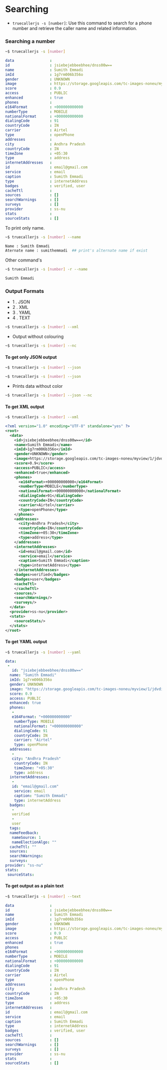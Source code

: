 # Searching

- `truecallerjs -s [number]`: Use this command to search for a phone number and retrieve the caller name and related information.

### Searching a number

```bash
~$ truecallerjs -s [number]
```

```yaml
data                :
id                  : jsiebejebbeebhee/dnss00w==
name                : Sumith Emmadi
imId                : 1g7rm006b356o
gender              : UNKNOWN
image               : https://storage.googleapis.com/tc-images-noneu/myview/1/jdvdidbdhvdjdvddbkdbeiebeieb
score               : 0.9
access              : PUBLIC
enhanced            : true
phones              :
e164Format          : +000000000000
numberType          : MOBILE
nationalFormat      : +000000000000
dialingCode         : 91
countryCode         : IN
carrier             : Airtel
type                : openPhone
addresses           :
city                : Andhra Pradesh
countryCode         : IN
timeZone            : +05:30
type                : address
internetAddresses   :
id                  : email@gmail.com
service             : email
caption             : Sumith Emmadi
type                : internetAddress
badges              : verified, user
cacheTtl            :
sources             : []
searchWarnings      : []
surveys             : []
provider            : ss-nu
stats               :
sourceStats         : []

```

To print only name.

```bash
~$ truecallerjs -s [number] --name

Name : Sumith Emmadi
Aternate name : sumithemmadi  ## print's alternate name if exist
```

Other command's

```bash
~$ truecallerjs -s [number] -r --name

Sumith Emmadi
```

### Output Formats

- 1 . JSON
- 2 . XML
- 3 . YAML
- 4 . TEXT

```bash
~$ truecallerjs -s [number] --xml
```

- Output without colouring

```bash
~$ truecallerjs -s [number] --nc
```

#### To get only JSON output

```bash
~$ truecallerjs -s [number] --json
```

```bash
~$ truecallerjs -s [number] --json
```

- Prints data without color

```bash
~$ truecallerjs -s [number] --json --nc
```

#### To get XML output

```bash
~$ truecallerjs -s [number] --xml
```

```xml
<?xml version="1.0" encoding="UTF-8" standalone="yes" ?>
<root>
  <data>
    <id>jsiebejebbeebhee/dnss00w==</id>
    <name>Sumith Emmadi</name>
    <imId>1g7rm006b356o</imId>
    <gender>UNKNOWN</gender>
    <image>https://storage.googleapis.com/tc-images-noneu/myview/1/jdvdidbdhvdjdvddbkdbeiebeieb</image>
    <score>0.9</score>
    <access>PUBLIC</access>
    <enhanced>true</enhanced>
    <phones>
      <e164Format>+000000000000</e164Format>
      <numberType>MOBILE</numberType>
      <nationalFormat>+000000000000</nationalFormat>
      <dialingCode>91</dialingCode>
      <countryCode>IN</countryCode>
      <carrier>Airtel</carrier>
      <type>openPhone</type>
    </phones>
    <addresses>
      <city>Andhra Pradesh</city>
      <countryCode>IN</countryCode>
      <timeZone>+05:30</timeZone>
      <type>address</type>
    </addresses>
    <internetAddresses>
      <id>email@gmail.com</id>
      <service>email</service>
      <caption>Sumith Emmadi</caption>
      <type>internetAddress</type>
    </internetAddresses>
    <badges>verified</badges>
    <badges>user</badges>
    <cacheTtl>
    </cacheTtl>
    <sources/>
    <searchWarnings/>
    <surveys/>
  </data>
  <provider>ss-nu</provider>
  <stats>
    <sourceStats/>
  </stats>
</root>
```

#### To get YAML output

```bash
~$ truecallerjs -s [number] --yaml
```

```yaml
data:
 -
   id: "jsiebejebbeebhee/dnss00w=="
  name: "Sumith Emmadi"
  imId: 1g7rm006b356o
  gender: UNKNOWN
  image: "https://storage.googleapis.com/tc-images-noneu/myview/1/jdvdidbdhvdjdvddbkdbeiebeieb"
  score: 0.9
  access: PUBLIC
  enhanced: true
  phones:
   -
   e164Format: "+000000000000"
    numberType: MOBILE
    nationalFormat: "+000000000000"
    dialingCode: 91
    countryCode: IN
    carrier: "Airtel"
    type: openPhone
  addresses:
   -
   city: "Andhra Pradesh"
    countryCode: IN
    timeZone: "+05:30"
    type: address
  internetAddresses:
   -
   id: "email@gmail.com"
    service: email
    caption: "Sumith Emmadi"
    type: internetAddress
  badges:
   -
   verified
   -
   user
  tags:
  nameFeedback:
   nameSource: 1
   nameElectionAlgo: ""
  cacheTtl: ""
  sources:
  searchWarnings:
  surveys:
provider: "ss-nu"
stats:
 sourceStats:
```

#### To get output as a plain text

```bash
~$ truecallerjs -s [number] --text
```

```yaml
data                :
id                  : jsiebejebbeebhee/dnss00w==
name                : Sumith Emmadi
imId                : 1g7rm006b356o
gender              : UNKNOWN
image               : https://storage.googleapis.com/tc-images-noneu/myview/1/jdvdidbdhvdjdvddbkdbeiebeieb
score               : 0.9
access              : PUBLIC
enhanced            : true
phones              :
e164Format          : +000000000000
numberType          : MOBILE
nationalFormat      : +000000000000
dialingCode         : 91
countryCode         : IN
carrier             : Airtel
type                : openPhone
addresses           :
city                : Andhra Pradesh
countryCode         : IN
timeZone            : +05:30
type                : address
internetAddresses   :
id                  : email@gmail.com
service             : email
caption             : Sumith Emmadi
type                : internetAddress
badges              : verified, user
cacheTtl            :
sources             : []
searchWarnings      : []
surveys             : []
provider            : ss-nu
stats               :
sourceStats         : []
```
